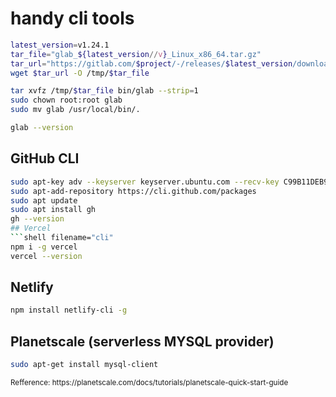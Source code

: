 # handy cli tools

```bash filename="gitlab cli"
latest_version=v1.24.1
tar_file="glab_${latest_version//v}_Linux_x86_64.tar.gz"
tar_url="https://gitlab.com/$project/-/releases/$latest_version/downloads/$tar_file"
wget $tar_url -O /tmp/$tar_file

tar xvfz /tmp/$tar_file bin/glab --strip=1
sudo chown root:root glab
sudo mv glab /usr/local/bin/.

glab --version
```

## GitHub CLI

````bash
sudo apt-key adv --keyserver keyserver.ubuntu.com --recv-key C99B11DEB97541F0
sudo apt-add-repository https://cli.github.com/packages
sudo apt update
sudo apt install gh
gh --version
## Vercel
```shell filename="cli"
npm i -g vercel
vercel --version
````

## Netlify

```bash filename="Netlify CLI"
npm install netlify-cli -g
```

## Planetscale (serverless MYSQL provider)

```bash filename="planetscale CLI"
sudo apt-get install mysql-client
```

<small>
  Refference:
  https://planetscale.com/docs/tutorials/planetscale-quick-start-guide
</small>
